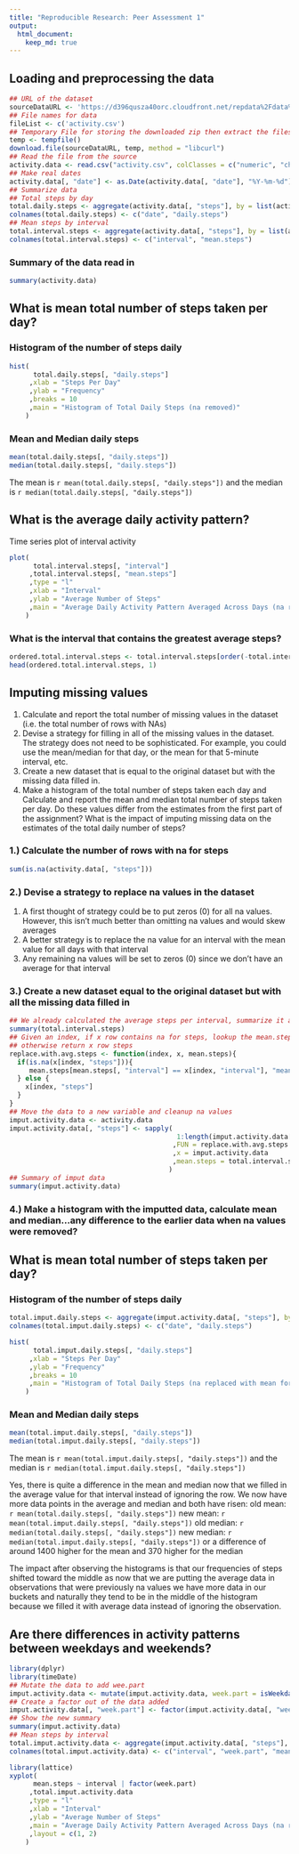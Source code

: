 ```yaml
---
title: "Reproducible Research: Peer Assessment 1"
output: 
  html_document:
    keep_md: true
---
```



## Loading and preprocessing the data
```r
## URL of the dataset
sourceDataURL <- 'https://d396qusza40orc.cloudfront.net/repdata%2Fdata%2Factivity.zip'
## File names for data
fileList <- c('activity.csv')
## Temporary File for storing the downloaded zip then extract the files we want into R
temp <- tempfile()
download.file(sourceDataURL, temp, method = "libcurl")
## Read the file from the source
activity.data <- read.csv("activity.csv", colClasses = c("numeric", "character", "numeric"))
## Make real dates
activity.data[, "date"] <- as.Date(activity.data[, "date"], "%Y-%m-%d")
## Summarize data
## Total steps by day
total.daily.steps <- aggregate(activity.data[, "steps"], by = list(activity.data[, "date"]), FUN = sum, na.rm = TRUE)
colnames(total.daily.steps) <- c("date", "daily.steps")
## Mean steps by interval
total.interval.steps <- aggregate(activity.data[, "steps"], by = list(activity.data[, "interval"]), FUN = mean, na.rm = TRUE)
colnames(total.interval.steps) <- c("interval", "mean.steps")
```
### Summary of the data read in
```r
summary(activity.data)
```

## What is mean total number of steps taken per day?
### Histogram of the number of steps daily
```r
hist( 
      total.daily.steps[, "daily.steps"]
     ,xlab = "Steps Per Day"
     ,ylab = "Frequency"
     ,breaks = 10
     ,main = "Histogram of Total Daily Steps (na removed)"
    )
```

### Mean and Median daily steps
```r
mean(total.daily.steps[, "daily.steps"])
median(total.daily.steps[, "daily.steps"])
```

The mean is `r mean(total.daily.steps[, "daily.steps"])` and the median is `r median(total.daily.steps[, "daily.steps"])`

## What is the average daily activity pattern?

Time series plot of interval activity
```r
plot(
      total.interval.steps[, "interval"]
     ,total.interval.steps[, "mean.steps"]
     ,type = "l"
     ,xlab = "Interval"
     ,ylab = "Average Number of Steps"
     ,main = "Average Daily Activity Pattern Averaged Across Days (na removed)"
    )
```

### What is the interval that contains the greatest average steps?
```r
ordered.total.interval.steps <- total.interval.steps[order(-total.interval.steps$mean.steps), ]
head(ordered.total.interval.steps, 1)
```
## Imputing missing values
1. Calculate and report the total number of missing values in the dataset (i.e. the total number of rows with NAs)
2. Devise a strategy for filling in all of the missing values in the dataset. The strategy does not need to be sophisticated. For example, you could use the mean/median for that day, or the mean for that 5-minute interval, etc.
3. Create a new dataset that is equal to the original dataset but with the missing data filled in.
4. Make a histogram of the total number of steps taken each day and Calculate and report the mean and median total number of steps taken per day. Do these values differ from the estimates from the first part of the assignment? What is the impact of imputing missing data on the estimates of the total daily number of steps?

### 1.) Calculate the number of rows with na for steps
```r
sum(is.na(activity.data[, "steps"]))
```

### 2.) Devise a strategy to replace na values in the dataset
1. A first thought of strategy could be to put zeros (0) for all na values.  However, this isn't much better than omitting na values and would skew averages  
2. A better strategy is to replace the na value for an interval with the mean value for all days with that interval  
3. Any remaining na values will be set to zeros (0) since we don't have an average for that interval

### 3.) Create a new dataset equal to the original dataset but with all the missing data filled in
```r
## We already calculated the average steps per interval, summarize it again here for a reminder of the data
summary(total.interval.steps)
## Given an index, if x row contains na for steps, lookup the mean.steps value
## otherwise return x row steps
replace.with.avg.steps <- function(index, x, mean.steps){
  if(is.na(x[index, "steps"])){
     mean.steps[mean.steps[, "interval"] == x[index, "interval"], "mean.steps"]
  } else {
    x[index, "steps"]
  }
}
## Move the data to a new variable and cleanup na values
imput.activity.data <- activity.data
imput.activity.data[, "steps"] <- sapply(
                                          1:length(imput.activity.data[, "steps"])
                                         ,FUN = replace.with.avg.steps
                                         ,x = imput.activity.data
                                         ,mean.steps = total.interval.steps
                                        )
## Summary of imput data
summary(imput.activity.data)
```
### 4.) Make a histogram with the imputted data, calculate mean and median...any difference to the earlier data when na values were removed?

## What is mean total number of steps taken per day?
### Histogram of the number of steps daily
```r
total.imput.daily.steps <- aggregate(imput.activity.data[, "steps"], by = list(imput.activity.data[, "date"]), FUN = sum)
colnames(total.imput.daily.steps) <- c("date", "daily.steps")

hist( 
      total.imput.daily.steps[, "daily.steps"]
     ,xlab = "Steps Per Day"
     ,ylab = "Frequency"
     ,breaks = 10
     ,main = "Histogram of Total Daily Steps (na replaced with mean for interval)"
    )
```

### Mean and Median daily steps
```r
mean(total.imput.daily.steps[, "daily.steps"])
median(total.imput.daily.steps[, "daily.steps"])
```
The mean is `r mean(total.imput.daily.steps[, "daily.steps"])` and the median is `r median(total.imput.daily.steps[, "daily.steps"])`

Yes, there is quite a difference in the mean and median now that we filled in the average value for that interval instead of ignoring the row.  We now have more data points in the average and median and both have risen: old mean: `r mean(total.daily.steps[, "daily.steps"])` new mean: `r mean(total.imput.daily.steps[, "daily.steps"])` old median: `r median(total.daily.steps[, "daily.steps"])` new median: `r median(total.imput.daily.steps[, "daily.steps"])` or a difference of around 1400 higher for the mean and 370 higher for the median

The impact after observing the histograms is that our frequencies of steps shifted toward the middle as now that we are putting the average data in observations that were previously na values we have more data in our buckets and naturally they tend to be in the middle of the histogram because we filled it with average data instead of ignoring the observation.

## Are there differences in activity patterns between weekdays and weekends?
```r
library(dplyr)
library(timeDate)
## Mutate the data to add wee.part
imput.activity.data <- mutate(imput.activity.data, week.part = isWeekday(date))
## Create a factor out of the data added
imput.activity.data[, "week.part"] <- factor(imput.activity.data[, "week.part"], levels = c(FALSE, TRUE), labels = c("weekend", "weekday"))
## Show the new summary
summary(imput.activity.data)
## Mean steps by interval
total.imput.activity.data <- aggregate(imput.activity.data[, "steps"], by = list(imput.activity.data[, "interval"], imput.activity.data[, "week.part"]), FUN = mean)
colnames(total.imput.activity.data) <- c("interval", "week.part", "mean.steps")
```

```r
library(lattice)
xyplot(
      mean.steps ~ interval | factor(week.part)
     ,total.imput.activity.data
     ,type = "l"
     ,xlab = "Interval"
     ,ylab = "Average Number of Steps"
     ,main = "Average Daily Activity Pattern Averaged Across Days (na replaced with mean for interval)"
     ,layout = c(1, 2)
    )
```